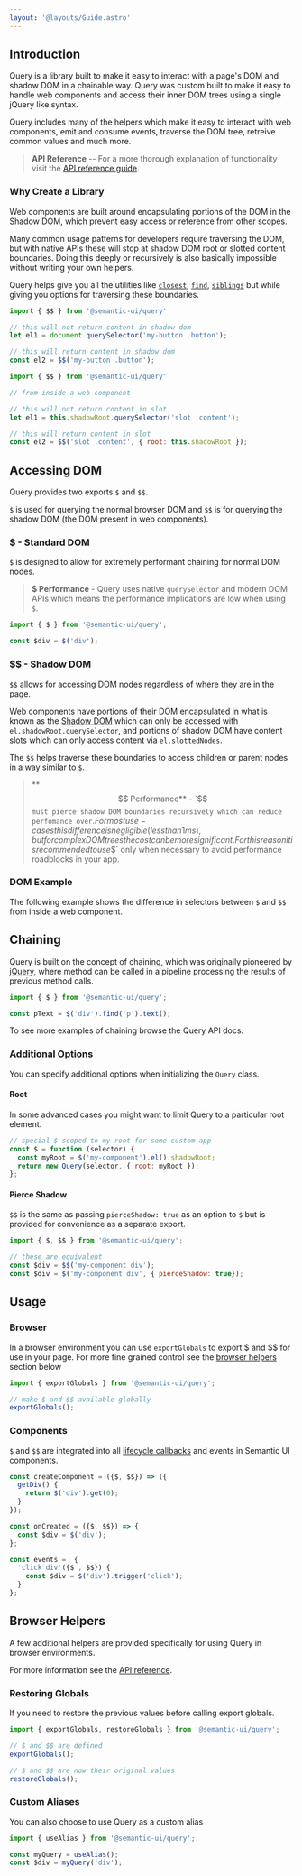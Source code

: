 ```yaml
---
layout: '@layouts/Guide.astro'
---
```


## Introduction

Query is a library built to make it easy to interact with a page's DOM and shadow DOM in a chainable way. Query was custom built to make it easy to handle web components and access their inner DOM trees using a single jQuery like syntax.

Query includes many of the helpers which make it easy to interact with web components, emit and consume events, traverse the DOM tree, retreive common values and much more.

> **API Reference** -- For a more thorough explanation of functionality visit the [API reference guide](/api/query).

### Why Create a Library

Web components are built around encapsulating portions of the DOM in the Shadow DOM, which prevent easy access or reference from other scopes.

Many common usage patterns for developers require traversing the DOM, but with native APIs these will stop at shadow DOM root or slotted content boundaries. Doing this deeply or recursively is also basically impossible without writing your own helpers.

Query helps give you all the utilities like [`closest`](/api/query/dom-traversal#closest), [`find`](/api/query/dom-traversal#find), [`siblings`](/api/query/dom-traversal#siblings) but while giving you options for traversing these boundaries.

```javascript title="Crossing Shadow Boundaries"
import { $$ } from '@semantic-ui/query'

// this will not return content in shadow dom
let el1 = document.querySelector('my-button .button');

// this will return content in shadow dom
const el2 = $$('my-button .button');
```

```javascript title="Crossing Slotted Boundaries"
import { $$ } from '@semantic-ui/query'

// from inside a web component

// this will not return content in slot
let el1 = this.shadowRoot.querySelector('slot .content');

// this will return content in slot
const el2 = $$('slot .content', { root: this.shadowRoot });
```

## Accessing DOM


Query provides two exports `$` and `$$`.

`$` is used for querying the normal browser DOM and `$$` is for querying the shadow DOM (the DOM present in web components).

### $ - Standard DOM

`$` is designed to allow for extremely performant chaining for normal DOM nodes.

> **$ Performance** - Query uses native `querySelector` and modern DOM APIs which means the performance implications are low when using `$`.

```javascript
import { $ } from '@semantic-ui/query';

const $div = $('div');
```


### $$ - Shadow DOM

`$$` allows for accessing DOM nodes regardless of where they are in the page.

Web components have portions of their DOM encapsulated in what is known as the [Shadow DOM](https://developer.mozilla.org/en-US/docs/Web/API/Web_components/Using_shadow_DOM) which can only be accessed with `el.shadowRoot.querySelector`, and portions of shadow DOM have content [slots](https://developer.mozilla.org/en-US/docs/Web/HTML/Element/slot) which can only access content via `el.slottedNodes`.

The `$$` helps traverse these boundaries to access children or parent nodes in a way similar to `$`.


> **$$ Performance** - `$$` must pierce shadow DOM boundaries recursively which can reduce perfomance over `$`. For most use-cases this difference is negligible (less than 1ms), but for complex DOM trees the cost can be more significant. For this reason it is recommended to use `$$` only when necessary to avoid performance roadblocks in your app.

### DOM Example

The following example shows the difference in selectors between `$` and `$$` from inside a web component.

<PlaygroundExample height="475" id="shadow-dom" direction="horizontal"></PlaygroundExample>

## Chaining


Query is built on the concept of chaining, which was originally pioneered by [jQuery](https://www.jquery.com), where method can be called in a pipeline processing the results of previous method calls.

```javascript
import { $ } from '@semantic-ui/query';

const pText = $('div').find('p').text();
```

To see more examples of chaining browse the Query API docs.

### Additional Options

You can specify additional options when initializing the `Query` class.

#### Root
In some advanced cases you might want to limit Query to a particular root element.

```javascript
// special $ scoped to my-root for some custom app
const $ = function (selector) {
  const myRoot = $('my-component').el().shadowRoot;
  return new Query(selector, { root: myRoot });
};
```

#### Pierce Shadow

`$$` is the same as passing `pierceShadow: true` as an option to `$` but is provided for convenience as a separate export.
```javascript
import { $, $$ } from '@semantic-ui/query';

// these are equivalent
const $div = $$('my-component div');
const $div = $('my-component div', { pierceShadow: true});
```

## Usage

### Browser

In a browser environment you can use `exportGlobals` to export $ and $$ for use in your page. For more fine grained control see the [browser helpers](#browser-helpers) section below

```javascript
import { exportGlobals } from '@semantic-ui/query';

// make $ and $$ available globally
exportGlobals();
```

### Components

`$` and `$$` are integrated into all [lifecycle callbacks](/components/lifecycle) and events in Semantic UI components.

```javascript
const createComponent = ({$, $$}) => ({
  getDiv() {
    return $('div').get(0);
  }
});
```

```javascript
const onCreated = ({$, $$}) => {
  const $div = $('div');
};
```

```javascript
const events =  {
  'click div'({$ , $$}) {
    const $div = $('div').trigger('click');
  }
};
```

## Browser Helpers

A few additional helpers are provided specifically for using Query in browser environments.

For more information see the [API reference](/api/query/basic).

### Restoring Globals
If you need to restore the previous values before calling export globals.
```javascript
import { exportGlobals, restoreGlobals } from '@semantic-ui/query';

// $ and $$ are defined
exportGlobals();

// $ and $$ are now their original values
restoreGlobals();
```

### Custom Aliases
You can also choose to use Query as a custom alias
```javascript
import { useAlias } from '@semantic-ui/query';

const myQuery = useAlias();
const $div = myQuery('div');
```


